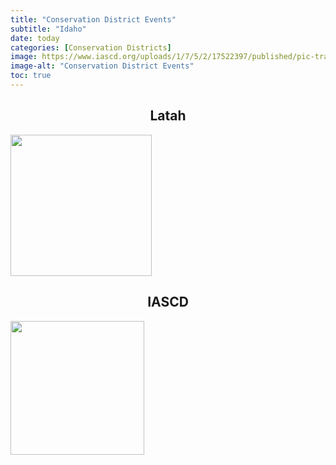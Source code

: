 ```yaml
---
title: "Conservation District Events"
subtitle: "Idaho"
date: today
categories: [Conservation Districts]
image: https://www.iascd.org/uploads/1/7/5/2/17522397/published/pic-tractors.png
image-alt: "Conservation District Events"
toc: true
---
```


## Latah {style="text-align: center"}

[![](https://static.wixstatic.com/media/d4ce1d_aed299ff2393416284d70d943975f9d5~mv2.png/v1/fill/w_149,h_143,al_c,q_85,usm_0.66_1.00_0.01,enc_auto/Logo.png){width="226"}](https://www.latahswcd.org/updates-and-events)

## IASCD {style="text-align: center"}

[![](https://www.iascd.org/uploads/1/7/5/2/17522397/published/1460061218.png?1533748779){width="214"}](https://www.iascd.org/events.html)
